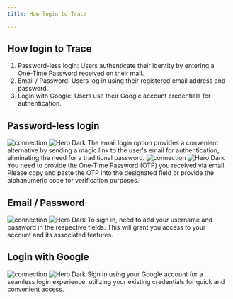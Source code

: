 ```yaml
---
title: How login to Trace

---
```



## How login to Trace

1. Password-less login: Users authenticate their identity by entering a One-Time Password received on their mail.
2. Email / Password: Users log in using their registered email address and password.
3. Login with Google: Users use their Google account credentials for authentication.


## Password-less login
<Steps>
  <Step title="Add your email">
   <img
  className="block dark:hidden"
  src="/images/hero-dark.svg"
  alt="connection"
/>
<img
  className="hidden dark:block"
  src="/images/hero-dark.svg"
  alt="Hero Dark"
/>
    The email login option provides a convenient alternative by sending a magic link to the user's email for authentication, eliminating the need for a traditional password.
  </Step>
  <Step title="Verify One time password">
     <img
  className="block dark:hidden"
  src="/images/hero-dark.svg"
  alt="connection"
/>
<img
  className="hidden dark:block"
  src="/images/hero-dark.svg"
  alt="Hero Dark"
/>
    You need to provide the One-Time Password (OTP) you received via email. Please copy and paste the OTP into the designated field or provide the alphanumeric code for verification purposes.
  </Step>
</Steps>


## Email / Password
<Steps>
   <Step title="Email/Password"> 
     <img
  className="block dark:hidden"
  src="/images/hero-dark.svg"
  alt="connection"
/>
<img
  className="hidden dark:block"
  src="/images/hero-dark.svg"
  alt="Hero Dark"
/>
    To sign in, need to add your username and password in the respective fields. This will grant you access to your account and its associated features.
  </Step>
</Steps>


## Login with Google
<Steps>
   <Step title="Login with Google"> 
     <img
  className="block dark:hidden"
  src="/images/hero-dark.svg"
  alt="connection"
/>
<img
  className="hidden dark:block"
  src="/images/hero-dark.svg"
  alt="Hero Dark"
/>
   Sign in using your Google account for a seamless login experience, utilizing your existing credentials for quick and convenient access.
  </Step>
</Steps>
